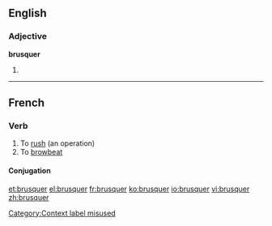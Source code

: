 ==English==

===Adjective===
'''brusquer'''

# {{comparative of|brusque}}

----
==French==

===Verb===
{{fr-verb}} {{context|transitive|lang=fr}}[[Category:Context label misused]]

# To [[rush]] (an operation)
# To [[browbeat]]

====Conjugation====
{{fr-conj-er|brusqu|avoir}}

[[et:brusquer]]
[[el:brusquer]]
[[fr:brusquer]]
[[ko:brusquer]]
[[io:brusquer]]
[[vi:brusquer]]
[[zh:brusquer]]